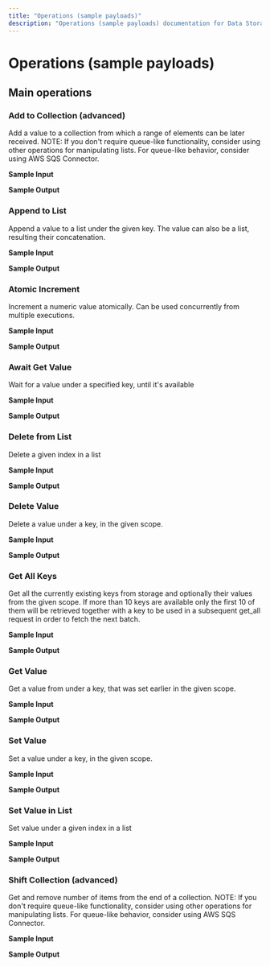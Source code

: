```yaml
---
title: "Operations (sample payloads)"
description: "Operations (sample payloads) documentation for Data Storage connector"
---
```


# Operations (sample payloads)

## Main operations

### Add to Collection (advanced)

Add a value to a collection from which a range of elements can be later received. NOTE: If you don't require queue-like functionality, consider using other operations for manipulating lists. For queue-like behavior, consider using AWS SQS Connector.

**Sample Input**

**Sample Output**

### Append to List

Append a value to a list under the given key. The value can also be a list, resulting their concatenation.

**Sample Input**

**Sample Output**

### Atomic Increment

Increment a numeric value atomically. Can be used concurrently from multiple executions.

**Sample Input**

**Sample Output**

### Await Get Value

Wait for a value under a specified key, until it's available

**Sample Input**

**Sample Output**

### Delete from List

Delete a given index in a list

**Sample Input**

**Sample Output**

### Delete Value

Delete a value under a key, in the given scope.

**Sample Input**

**Sample Output**

### Get All Keys

Get all the currently existing keys from storage and optionally their values from the given scope. If more than 10 keys are available only the first 10 of them will be retrieved together with a key to be used in a subsequent get_all request in order to fetch the next batch.

**Sample Input**

**Sample Output**

### Get Value

Get a value from under a key, that was set earlier in the given scope.

**Sample Input**

**Sample Output**

### Set Value

Set a value under a key, in the given scope.

**Sample Input**

**Sample Output**

### Set Value in List

Set value under a given index in a list

**Sample Input**

**Sample Output**

### Shift Collection (advanced)

Get and remove number of items from the end of a collection. NOTE: If you don't require queue-like functionality, consider using other operations for manipulating lists. For queue-like behavior, consider using AWS SQS Connector.

**Sample Input**

**Sample Output**
